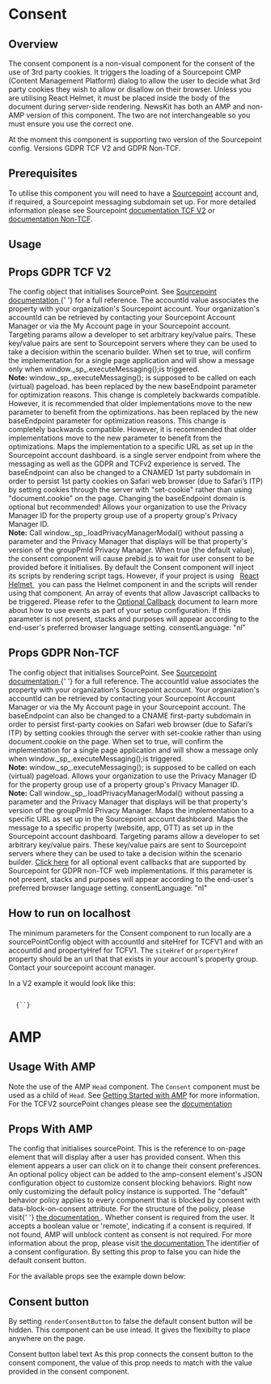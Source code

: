 
# Consent

## Overview

The consent component is a non-visual component for the consent of the use of 3rd party cookies. It triggers the loading of a Sourcepoint CMP (Content Management Platform) dialog to allow the user to decide what 3rd party cookies they wish to allow or disallow on their browser.
Unless you are utilising React Helmet, it must be placed inside the body of the document during server-side rendering. NewsKit has both an AMP and non-AMP version of this component. The two are not interchangeable so you must ensure you use the correct one.

At the moment this component is supporting two version of the Sourcepoint config. Versions GDPR TCF V2 and GDPR Non-TCF.

## Prerequisites

To utilise this component you will need to have a [Sourcepoint](https://www.sourcepoint.com) account and, if required, a Sourcepoint messaging subdomain set up. For more detailed information
please see Sourcepoint [documentation TCF V2](https://documentation.sourcepoint.com/web-implementation/web-implementation/sourcepoint-gdpr-and-tcf-v2-support/) or
[documentation Non-TCF](https://documentation.sourcepoint.com/web-implementation/web-implementation/gdpr-non-tcf-web-implementation).

## Usage

<CodeFromFile path="examples/consent.tsx" />

## Props GDPR TCF V2

<LegacyBlock marginTop="sizing040">
  <Prop name="sourcePointConfigTCFV2" required>
    The config object that initialises SourcePoint. See <a href="https://documentation.sourcepoint.com/web-implementation/web-implementation/sourcepoint-gdpr-and-tcf-v2-support/gdpr-and-tcf-v2-setup-and-configuration_v1.1.3">
      Sourcepoint documentation
    </a>{' '} for a full reference.
    <Prop name="accountId" type="number" required>
      The accountId value associates the property with your organization's Sourcepoint account. Your organization's accountId can be retrieved by contacting your Sourcepoint Account Manager or via the My Account page in your Sourcepoint account.
    </Prop>
    <Prop name="targetingParams" type="object">
      Targeting params allow a developer to set arbitrary key/value pairs. These key/value pairs are sent to Sourcepoint servers where they can be used to take a decision within the scenario builder.
    </Prop>
    <Prop name="isSPA" type="boolean">
      When set to true, will confirm the implementation for a single page application and will show a message only when  window._sp_.executeMessaging();is triggered.<br/>
      <b>Note:</b> <InlineCode>window._sp_.executeMessaging();</InlineCode> is supposed to be called on each (virtual) pageload.
    </Prop>
    <Prop name="mmsDomain" type="string">
      has been replaced by the new <InlineCode>baseEndpoint</InlineCode> parameter for optimization reasons. This change is completely backwards compatible. However, it is recommended that older implementations move to the new parameter to benefit from the optimizations.
    </Prop>
    <Prop name="wrapperAPIOrigin" type="string">
      has been replaced by the new <InlineCode>baseEndpoint</InlineCode> parameter for optimization reasons. This change is completely backwards compatible. However, it is recommended that older implementations move to the new parameter to benefit from the optimizations.
    </Prop>
    <Prop name="propertyHref" type="boolean">
      Maps the implementation to a specific URL as set up in the Sourcepoint account dashboard.
    </Prop>
    <Prop name="baseEndpoint" type="string">
      is a single server endpoint from where the messaging as well as the GDPR and TCFv2 experience is served. The baseEndpoint can also be changed to a CNAMED 1st party subdomain in order to persist 1st party cookies on Safari web browser (due to Safari’s ITP) by setting cookies through the server with "set-cookie" rather than using "document.cookie" on the page. Changing the baseEndpoint domain is optional but recommended!
    </Prop>
    <Prop name="groupPmId" type="number">
      Allows your organization to use the Privacy Manager ID for the property group use of a property group's Privacy Manager ID.<br/>
      <b>Note:</b> Call <InlineCode>window._sp_.loadPrivacyManagerModal()</InlineCode> without passing a parameter and the Privacy Manager that displays will be that property's version of the groupPmId Privacy Manager.
    </Prop>
    <Prop name="waitForConsent" type="boolean" default="false">
      When true (the default value), the consent component will cause prebid.js to
      wait for user consent to be provided before it initialises.
    </Prop>
    <Prop name="reactHelmet" type="react-helmet Helmet Component">
      By default the Consent component will inject its scripts by rendering script
      tags. However, if your project is using &nbsp;
      <a href="https://www.npmjs.com/package/react-helmet" target="_blank">
        React Helmet
      </a>
      &nbsp; you can pass the Helmet component in and the scripts will render
      using that component.
    </Prop>
    <Prop name="events" type="object">
      An array of events that allow Javascript callbacks to be triggered. Please refer to the <a href="https://documentation.sourcepoint.com/web-implementation/web-implementation/sourcepoint-gdpr-and-tcf-v2-support/optional-callbacks-tcfv2">Optional Callback</a> document to learn more about how to use events as part of your setup configuration.
    </Prop>
    <Prop name="consentLanguage" type="string">
      If this parameter is not present, stacks and purposes will appear according to the end-user's preferred browser language setting. 
      <InlineCode>consentLanguage: "nl"</InlineCode>
    </Prop>
  </Prop>
</LegacyBlock>

## Props GDPR Non-TCF

<LegacyBlock marginTop="sizing040">
  <Prop name="SourcePointConfigNonTCFV1" required>
    The config object that initialises SourcePoint. See <a href="https://documentation.sourcepoint.com/web-implementation/web-implementation/sourcepoint-gdpr-and-tcf-v2-support/gdpr-and-tcf-v2-setup-and-configuration_v1.1.3">
      Sourcepoint documentation
    </a>{' '} for a full reference.
    <Prop name="accountId" type="number" required>
      The accountId value associates the property with your organization's Sourcepoint account. Your organization's accountId can be retrieved by contacting your Sourcepoint Account Manager or via the My Account page in your Sourcepoint account. 
    </Prop>
    <Prop name="baseEndpoint" type="string">
      The baseEndpoint can also be changed to a CNAME first-party subdomain in order to persist first-party cookies on Safari web browser (due to Safari’s ITP) by setting cookies through the server with set-cookie rather than using document.cookie on the page. 
    </Prop>
    <Prop name="isSPA" type="boolean">
      When set to true, will confirm the implementation for a single page application and will show a message only when  window._sp_.executeMessaging();is triggered.<br/>
      <b>Note:</b> <InlineCode>window._sp_.executeMessaging();</InlineCode> is supposed to be called on each (virtual) pageload.
    </Prop>
    <Prop name="groupPmId" type="number">
      Allows your organization to use the Privacy Manager ID for the property group use of a property group's Privacy Manager ID.<br/>
      <b>Note:</b> Call <InlineCode>window._sp_.loadPrivacyManagerModal()</InlineCode> without passing a parameter and the Privacy Manager that displays will be that property's version of the groupPmId Privacy Manager.
    </Prop>
    <Prop name="propertyHref" type="string">
      Maps the implementation to a specific URL as set up in the Sourcepoint account dashboard.
    </Prop>
    <Prop name="propertyId" type="string">
      Maps the message to a specific property (website, app, OTT) as set up in the Sourcepoint account dashboard.
    </Prop>
    <Prop name="targetingParams" type="object">
      Targeting params allow a developer to set arbitrary key/value pairs. These key/value pairs are sent to Sourcepoint servers where they can be used to take a decision within the scenario builder. 
    </Prop>
    <Prop name="events" type="object">
      <a href="https://documentation.sourcepoint.com/web-implementation/web-implementation/gdpr-non-tcf-web-implementation/optional-event-callbacks-for-gdpr-non-tcf-web-implementation" target="_blank">Click here</a> for all optional event callbacks that are supported by Sourcepoint for GDPR non-TCF web implementations. 
    </Prop>
    <Prop name="consentLanguage" type="string">
      If this parameter is not present, stacks and purposes will appear according to the end-user's preferred browser language setting. 
      <InlineCode>consentLanguage: "nl"</InlineCode>
    </Prop>
  </Prop>
</LegacyBlock>

## How to run on localhost

The minimum parameters for the Consent component to run locally are a sourcePointConfig object with accountId and siteHref for TCFV1 and with an accountId and propertyHref for TCFV1.
The `siteHref` or `propertyHref` property should be an url that that exists in your account's property group. Contact your sourcepoint account manager.

In a V2 example it would look like this:

<Code>
  {`<Consent
    sourcePointConfigTCFV2={{
      accountId: accountId,
      propertyHref: 'http://newskit.co.uk/'
    }}
  />`}
</Code>

# AMP

## Usage With AMP

Note the use of the AMP `Head` component. The `Consent` component must be used as a child of `Head`. See [Getting Started with AMP](/guides/getting-started-amp) for more information.
For the TCFV2 sourcePoint changes please see the [documentation](https://documentation.sourcepoint.com/mobile-implementation/amp-implementation-tcf-version-2-with-single-cname)

<CodeFromFile path="examples/amp/consent.tsx" />

## Props With AMP

<LegacyBlock marginTop="sizing040">
  <Prop name="sourcePointConfig" type="SourcePointConfigProps" required>
    The config that initialises sourcePoint.
  </Prop>
  <Prop name="postPromptUI" type="string" default="privacy-settings-prompt">
    This is the reference to on-page element that will display after a user has
    provided consent. When this element appears a user can click on it to change
    their consent preferences.
  </Prop>
  <Prop name="policy" type="object">
    An optional policy object can be added to the amp-consent element's JSON
    configuration object to customize consent blocking behaviors. Right now only
    customizing the default policy instance is supported. The "default" behavior
    policy applies to every component that is blocked by consent with
    data-block-on-consent attribute. For the structure of the policy, please
    visit{' '}
    <a href="https://amp.dev/documentation/components/amp-consent/#customize-consent-blocking-behaviors">
      the documentation
    </a>
    .
  </Prop>
  <Prop name="consentRequired" type="boolean | string" default="remote">
    Whether consent is required from the user.
    It accepts a boolean value or 'remote', indicating if a consent is required. If not found, AMP will unblock content as consent is not required.
    For more information about the prop, please visit
     <a href="https://amp.dev/documentation/components/amp-consent/#consentrequired">
      the documentation
    </a>
  </Prop>
  <Prop name="consentInstanceId" type="string">
    The identifier of a consent configuration.
  </Prop>
  <Prop name="renderConsentButton" type="boolean" default="true">
    By setting this prop to false you can hide the default consent button.
  </Prop>
</LegacyBlock>

For the available props see the example down below:

<CodeFromFile path="examples/amp/consent-props.tsx" />

## Consent button

By setting `renderConsentButton` to false the default consent button will be hidden. This component can be use intead. It gives the flexibilty to place anywhere on the page.

<LegacyBlock marginTop="sizing040">
  <Prop name="settingsButtonText" type="string" default="Privacy Settings">
    Consent button label text
  </Prop>
  <Prop name="postPromptUI" type="string" default="privacy-settings-prompt">
    As this prop connects the consent button to the consent component, the value
    of this prop needs to match with the value provided in the consent
    component.
  </Prop>
</LegacyBlock>
